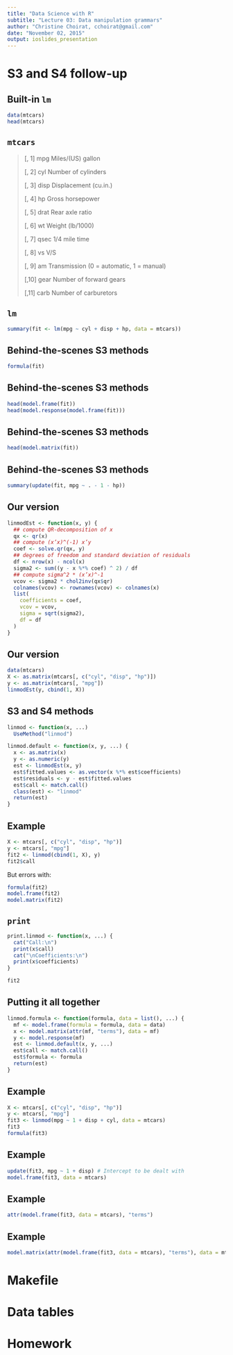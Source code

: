 ```yaml
---
title: "Data Science with R"
subtitle: "Lecture 03: Data manipulation grammars"
author: "Christine Choirat, cchoirat@gmail.com"
date: "November 02, 2015"
output: ioslides_presentation
---
```


# S3 and S4 follow-up

## Built-in `lm`

```r
data(mtcars)
head(mtcars)
```

## `mtcars`

<div class="columns-2">

> [, 1]	mpg	Miles/(US) gallon
>
> [, 2]	cyl	Number of cylinders
>
> [, 3]	disp	Displacement (cu.in.)
>
> [, 4]	hp	Gross horsepower
>
> [, 5]	drat	Rear axle ratio
>
> [, 6]	wt	Weight (lb/1000)
>
> [, 7]	qsec	1/4 mile time
>
> [, 8]	vs	V/S
>
> [, 9]	am	Transmission (0 = automatic, 1 = manual)
>
> [,10]	gear	Number of forward gears
>
> [,11]	carb	Number of carburetors

</div>

## `lm`

```r
summary(fit <- lm(mpg ~ cyl + disp + hp, data = mtcars))
```

## Behind-the-scenes S3 methods

```r
formula(fit)
```

## Behind-the-scenes S3 methods

```r
head(model.frame(fit))
head(model.response(model.frame(fit)))
```

## Behind-the-scenes S3 methods

```r
head(model.matrix(fit))
```

## Behind-the-scenes S3 methods

```r
summary(update(fit, mpg ~ . - 1 - hp))
```

## Our version

```r
linmodEst <- function(x, y) {
  ## compute QR-decomposition of x
  qx <- qr(x)
  ## compute (x’x)^(-1) x’y
  coef <- solve.qr(qx, y)
  ## degrees of freedom and standard deviation of residuals
  df <- nrow(x) - ncol(x)
  sigma2 <- sum((y - x %*% coef) ^ 2) / df
  ## compute sigma^2 * (x’x)^-1
  vcov <- sigma2 * chol2inv(qx$qr)
  colnames(vcov) <- rownames(vcov) <- colnames(x)
  list(
    coefficients = coef,
    vcov = vcov,
    sigma = sqrt(sigma2),
    df = df
  )
}
```

## Our version

```r
data(mtcars)
X <- as.matrix(mtcars[, c("cyl", "disp", "hp")])
y <- as.matrix(mtcars[, "mpg"])
linmodEst(y, cbind(1, X))
```

## S3 and S4 methods

```r
linmod <- function(x, ...)
  UseMethod("linmod")

linmod.default <- function(x, y, ...) {
  x <- as.matrix(x)
  y <- as.numeric(y)
  est <- linmodEst(x, y)
  est$fitted.values <- as.vector(x %*% est$coefficients)
  est$residuals <- y - est$fitted.values
  est$call <- match.call()
  class(est) <- "linmod"
  return(est)
}
```

## Example

```r
X <- mtcars[, c("cyl", "disp", "hp")]
y <- mtcars[, "mpg"]
fit2 <- linmod(cbind(1, X), y)
fit2$call
```

But errors with:

```r
formula(fit2)
model.frame(fit2)
model.matrix(fit2)
```

## `print`

```r
print.linmod <- function(x, ...) {
  cat("Call:\n")
  print(x$call)
  cat("\nCoefficients:\n")
  print(x$coefficients)
}
```

```r
fit2
```

## Putting it all together

```r
linmod.formula <- function(formula, data = list(), ...) {
  mf <- model.frame(formula = formula, data = data)
  x <- model.matrix(attr(mf, "terms"), data = mf)
  y <- model.response(mf)
  est <- linmod.default(x, y, ...)
  est$call <- match.call()
  est$formula <- formula
  return(est)
}
```

## Example

```r
X <- mtcars[, c("cyl", "disp", "hp")]
y <- mtcars[, "mpg"]
fit3 <- linmod(mpg ~ 1 + disp + cyl, data = mtcars)
fit3
formula(fit3)
```

## Example

```r
update(fit3, mpg ~ 1 + disp) # Intercept to be dealt with
model.frame(fit3, data = mtcars)
```

## Example

```r
attr(model.frame(fit3, data = mtcars), "terms")
```

## Example

```r
model.matrix(attr(model.frame(fit3, data = mtcars), "terms"), data = mtcars)
```

# Makefile

# Data tables

# Homework
